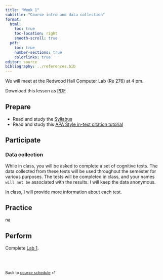 ```yaml
---
title: "Week 1"
subtitle: "Course intro and data collection"
format: 
  html:
    toc: true
    toc-location: right
    smooth-scroll: true
  pdf:
    toc: true
    number-sections: true
    colorlinks: true
editor: source
bibliography: ../references.bib
---
```


::: callout-important
We will meet at the Redwood Hall Computer Lab (Re 276) at 4 pm.

Download this lesson as [PDF](week-1.pdf)
:::

## Prepare

-   Read and study the [Syllabus](../course-syllabus.qmd)
-   Read and study this [APA Style in-text citation tutorial](https://docs.google.com/document/d/e/2PACX-1vQg7XJ-Z5619v-v9uCbS_5QjpYIfXH2Q1amid7Wcv6cmBMj-cMPpdJ2wK4NwU6H53LLbbgusqxxqXC6/pub)

## Participate

### Data collection

While in class, you will be asked to complete a set of cognitive tests. The data collected from these tests will be used throughout the semester for various purposes. The tests will be completed in class, and your names `will not be` associated with the results. I will keep the data anonymous.

In class, I will provide more information about each test.

## Practice

na

## Perform

Complete [Lab 1](../labs/lab-1.qmd).

<br><br>

::: {style="font-size: 0.875em;"}
Back to [course schedule](/ "Course schedule") ⏎
:::
